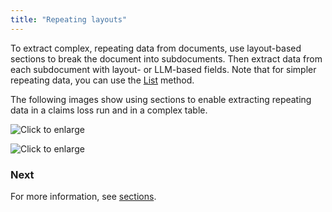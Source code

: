 ```yaml
---
title: "Repeating layouts"
---
```


To extract complex, repeating data from documents, use layout-based sections to break the document into subdocuments. Then extract data from each subdocument with layout- or LLM-based fields. Note that for simpler repeating data, you can use the [List](https://sensible-87.mintlify.app/senseml-reference/llm-based-methods/list) method.

The following images show using sections to enable extracting repeating data in a claims loss run and in a complex table.

![Click to enlarge](/images/sections_highlight_1.png)

![Click to enlarge](/images/sections_highlight_2.png)

### Next

For more information, see [sections](https://sensible-87.mintlify.app/senseml-reference/sections/overview).